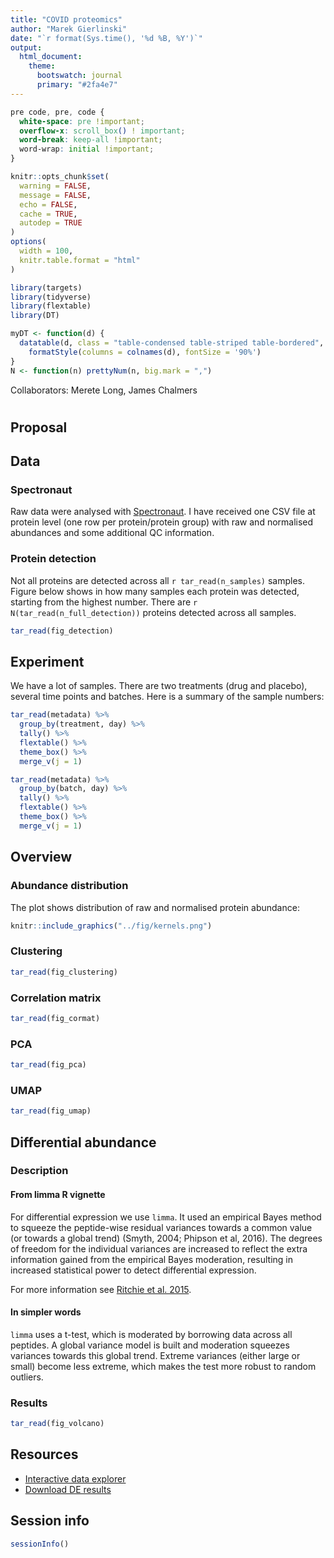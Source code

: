 ```yaml
---
title: "COVID proteomics"
author: "Marek Gierlinski"
date: "`r format(Sys.time(), '%d %B, %Y')`"
output:
  html_document:
    theme:
      bootswatch: journal
      primary: "#2fa4e7"
---
```


```css
pre code, pre, code {
  white-space: pre !important;
  overflow-x: scroll_box() ! important; 
  word-break: keep-all !important;
  word-wrap: initial !important;
}
```

```r
knitr::opts_chunk$set(
  warning = FALSE,
  message = FALSE,
  echo = FALSE,
  cache = TRUE,
  autodep = TRUE
)
options(
  width = 100,
  knitr.table.format = "html"
)
```

```r
library(targets)
library(tidyverse)
library(flextable)
library(DT)
```

```r
myDT <- function(d) {
  datatable(d, class = "table-condensed table-striped table-bordered", style = "bootstrap") %>% 
    formatStyle(columns = colnames(d), fontSize = '90%')
}
N <- function(n) prettyNum(n, big.mark = ",")
```

Collaborators: Merete Long, James Chalmers

#  {.tabset}

## Proposal


## Data

### Spectronaut

Raw data were analysed with [Spectronaut](https://biognosys.com/software/spectronaut). I have received one CSV file at protein level (one row per protein/protein group) with raw and normalised abundances and some additional QC information.

### Protein detection

Not all proteins are detected across all `r tar_read(n_samples)` samples. Figure below shows in how many samples each protein was detected, starting from the highest number. There are `r N(tar_read(n_full_detection))` proteins detected across all samples.

```r
tar_read(fig_detection)
```


## Experiment

We have a lot of samples. There are two treatments (drug and placebo), several time points and batches. Here is a summary of the sample numbers:

```r
tar_read(metadata) %>%
  group_by(treatment, day) %>% 
  tally() %>% 
  flextable() %>% 
  theme_box() %>% 
  merge_v(j = 1)
```

```r
tar_read(metadata) %>%
  group_by(batch, day) %>% 
  tally() %>% 
  flextable() %>% 
  theme_box() %>% 
  merge_v(j = 1)
```

## Overview


### Abundance distribution

The plot shows distribution of raw and normalised protein abundance:

```r
knitr::include_graphics("../fig/kernels.png")
```

### Clustering

```r
tar_read(fig_clustering)
```

### Correlation matrix

```r
tar_read(fig_cormat) 
```

### PCA

```r
tar_read(fig_pca)
```

### UMAP

```r
tar_read(fig_umap) 
```


## Differential abundance

### Description

#### From limma R vignette

For differential expression we use `limma`. It used an empirical Bayes method to squeeze the peptide-wise residual variances towards a common value (or towards a global trend) (Smyth, 2004; Phipson et al, 2016). The degrees of freedom for the individual variances are increased to reflect the extra information gained from the empirical Bayes moderation, resulting in increased statistical power to detect differential expression.

For more information see [Ritchie et al. 2015](https://academic.oup.com/nar/article/43/7/e47/2414268).

#### In simpler words

`limma` uses a t-test, which is moderated by borrowing data across all peptides. A global variance model is built and moderation squeezes variances towards this global trend. Extreme variances (either large or small) become less extreme, which makes the test more robust to random outliers.

### Results

```r
tar_read(fig_volcano)
```

## Resources

-   [Interactive data explorer]()
-   [Download DE results]()

## Session info

```r
sessionInfo()
```

